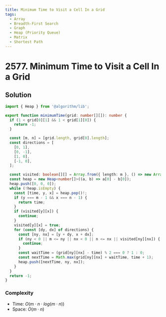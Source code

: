 ```yaml
---
title: Minimum Time to Visit a Cell In a Grid
tags:
  - Array
  - Breadth-First Search
  - Graph
  - Heap (Priority Queue)
  - Matrix
  - Shortest Path
---
```


# 2577. Minimum Time to Visit a Cell In a Grid

<Badges>
  <LevelBadge level="hard" />
  <TopicBadge name="Array" slug="array" />
  <TopicBadge name="Breadth-First Search" slug="breadth-first-search" />
  <TopicBadge name="Graph" slug="graph" />
  <TopicBadge name="Heap (Priority Queue)" slug="heap-priority-queue" />
  <TopicBadge name="Matrix" slug="matrix" />
  <TopicBadge name="Shortest Path" slug="shortest-path" />
</Badges>

## Solution

```typescript filename="solution.ts" copy
import { Heap } from '@algorithm/lib';

export function minimumTime(grid: number[][]): number {
  if (1 < grid[0][1] && 1 < grid[1][0]) {
    return -1;
  }

  const [m, n] = [grid.length, grid[0].length];
  const directions = [
    [0, 1],
    [0, -1],
    [1, 0],
    [-1, 0],
  ];

  const visited: boolean[][] = Array.from({ length: m }, () => new Array(n).fill(false));
  const heap = new Heap<number[]>((a, b) => a[0] - b[0]);
  heap.push([0, 0, 0]);
  while (!heap.isEmpty) {
    const [time, y, x] = heap.pop()!;
    if (y === m - 1 && x === n - 1) {
      return time;
    }
    if (visited[y][x]) {
      continue;
    }
    visited[y][x] = true;
    for (const [dy, dx] of directions) {
      const [ny, nx] = [y + dy, x + dx];
      if (ny < 0 || m <= ny || nx < 0 || n <= nx || visited[ny][nx]) {
        continue;
      }
      const waitTime = (grid[ny][nx] - time) % 2 === 0 ? 1 : 0;
      const nextTime = Math.max(grid[ny][nx] + waitTime, time + 1);
      heap.push([nextTime, ny, nx]);
    }
  }
  return -1;
}
```

### Complexity

- Time: $O(m \cdot n \cdot log(m \cdot n))$
- Space: $O(m \cdot n)$

<ProblemLink
  codingSite="leetcode"
  href="https://leetcode.com/problems/minimum-time-to-visit-a-cell-in-a-grid"
  title="Minimum Time to Visit a Cell In a Grid"
/>
